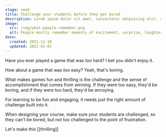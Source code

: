 ```yaml
---
stage: seed
title: Challenge your students before they get bored
description: Lorem ipsum dolor sit amet, consectetur adipiscing elit, sed do eiusmod tempor incididunt ut labore et dolore magna aliqua. Ut enim ad minim veniam.
image:
  src: /img/what-people-remember.png
  alt: People mostly remember moments of excitement, surprise, laughter, and the ending of an experience
date:
  created: 2021-11-10
  updated: 2022-01-01
---
```


Have you ever played a game that was _too_ hard? I bet you didn't enjoy it.

How about a game that was _too_ easy? Yeah, that's boring.

What makes games fun and thrilling is the challenge and the sense of accomplishment that comes from winning. If they were too easy, they'd be boring, and if they were too hard, they'd be annoying.

For learning to be fun and engaging, it needs just the right amount of challenge built into it.

When designing your course, make sure your students are challenged, so they can't be bored, but not too challenged to the point of frustration.

Let's make this [[thrilling]]
